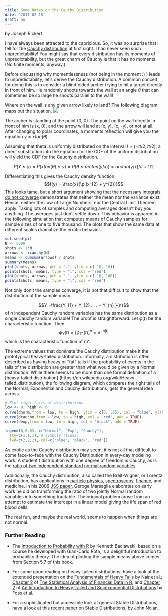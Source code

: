 ```yaml
---
title: Some Notes on the Cauchy Distribution
date: '2017-02-15'
draft: no
---
```


by Joseph Rickert

I have always been attracted to the capricious. So, it was no surprise that I fell for the [Cauchy distribution](https://en.wikipedia.org/wiki/Cauchy_distribution) at first sight. I had never seen such unpredictability! You might say that every distribution has its moments of unpredictability, but the great charm of Cauchy is that it has no moments. (No finite moments, anyway.)

Before discussing why momentlessness (not being in the moment :) ) leads to unpredictability, let's derive the Cauchy distribution. A common conceit for doing this is to consider a blindfolded archer trying to hit a target directly in front of him. He randomly shoots towards the wall at an angle $\theta$ that can sometimes be so large he shoots parallel to the wall!

Where on the wall is any given arrow likely to land? The following diagram maps out the situation. 
![](/2017-02-15-some-notes-on-the-cauchy-distribution/Archer.png) 

The archer is standing at the point (0, 0). The point on the wall directly in front of him is (x, 0), and the arrow will land at (x, y), (x, -y), or not at all. After changing to polar coordinates, a moments reflection will give you the equation $y = xtan(\theta)$. 

Assuming that theta is uniformly distributed on the interval $I = (- \pi/2, \pi/2)$, a direct substitution into the equation for the CDF of the uniform distribution will yield the CDF for the Cauchy distribution. 

$$P(Y \leq y) = P(xtan(\theta) \leq y) = P(\theta \leq arctan(y/x)) = arctan(y/x) / \pi + 1/2$$

Differentiating this gives the Cauchy density function: 
$$f(y) = \frac{x}{\pi(x^{2} + y^{2})}$$
This looks tame, but a short argument showing that the [necessary integrals do not converge](https://www.youtube.com/watch?v=Q7n7EPacAu8) demonstrates that neither the mean nor the variance exist. Hence, neither the Law of Large Numbers, nor the Central Limit Theorem apply. Taking lots of samples and computing averages doesn't buy you anything. The averages just don't settle down. This behavior is apparent in the following simulation that computes means of Cauchy samples for sample sizes of one to five thousand. The plots that show the same data at different scales dramatize the erratic behavior.   

```r
set.seed(pi)
N <- 5000
shots <- 1:N
arrows <- rcauchy(N)
means <- cumsum(arrows) / shots
summary(means)
plot(shots, arrows, pch = ".", ylim = c(-10, 10))
points(shots, means, type = "l", col = "red")
plot(shots, arrows, pch = ".", ylim = c(-10, 100))
points(shots, means, type = "l", col = "red")


```  

Not only don't the samples converge, it is not that difficult to show that the distribution of the sample mean:

$$Y =\frac{Y_{1} + Y_{2} . . . + Y_{n} }{n}$$
of n independent Cauchy random variables has the same distribution as a single Cauchy random variable! The proof is straightforward. Let $\phi(t)$ be the characteristic function. Then  
$$ \phi_{Y}(t) = [\phi_{Y1}(t)]^n= e^{-n|t|}$$
which is the characteristic function of nY.

The extreme values that dominate the Cauchy distribution make it the prototypical heavy-tailed distribution. Informally, a distribution is often described as having heavy or "fat" tails if the probability of events in the tails of the distribution are greater than what would be given by a Normal distribution. While there seems to be more than one formal definition of a [heavy-tailed distribution] (https://en.wikipedia.org/wiki/Heavy-tailed_distribution), the following diagram, which compares the right tails of the Normal, Exponential and Cauchy distributions, gets the general idea across.
```r
# Plot right tails of distributions
low <- 0; high <- 6
curve(dnorm,from = low, to = high, ylim = c(0, .05), col = "blue", ylab = " ", add = FALSE) 
curve(dcauchy,from = low, to = high, col = "red", add = TRUE) 
curve(dexp,from = low, to = high, col = "black", add = TRUE) 

legend(0,0.03, c("Normal", "Exp", "Cauchy"), 
  lty=c(1,1,1), # symbols (lines)
  lwd=c(2,2,2), col=c("blue", "black", "red"))
```

As exotic as the Cauchy distribution may seem, it is not all that difficult to come face-to-face with the Cauchy Distribution in every-day modeling work. A student t distribution with one degree of freedom is Cauchy, as is the [ratio of two independent standard normal random variables](http://www.math.wm.edu/~leemis/chart/UDR/PDFs/StandardnormalStandardcauchy.pdf).

Additionally, the Cauchy distribution, also called the Breit-Wigner, or Lorentz distribution, has applications in [particle physics](http://www.hep.phy.cam.ac.uk/~thomson/lectures/partIIIparticles/Handout14_2009.pdf), [spectroscopy](https://en.wikipedia.org/wiki/Spectral_line_shape#Line_shape_functions), [finance](http://www.scienpress.com/Upload/TMA/Vol%201_1_7.pdf), and medicine. In his 2006 [JSS paper](file:///Users/JBRickert/Downloads/v16i04.pdf), Geroge Marsaglia elaborates on early work he did on transforming the ratio of two jointly Normal random variables into something tractable. The original problem arose from an attempt to estimate the intercept in a linear model giving the life span of red blood cells.

The real fun, and maybe the real world, seems to happen when things are not normal.

### Further Reading

* The [Introduction to Probability with R](https://www.crcpress.com/Introduction-to-Probability-with-R/Baclawski/p/book/9781420065213) by Kenneth Baclawski, based on a course he developed with Gian-Carlo Rota, is a delightful introduction to probability theory. The idea of plotting the sample means above comes from Section 5.7 of this book.

* For some good reading on heavy-tailed distributions, have a look at the extended presentation on the [Fundamentals of Heavy Tails](http://users.cms.caltech.edu/~adamw/papers/2013-SIGMETRICS-heavytails.pdf) by Nair et al.; [Chapter 2](http://www.springer.com/cda/content/document/cda_downloaddocument/9781461487876-c1.pdf?SGWID=0-0-45-1443310-p175370772) of [The Statistical Analysis of Financial Data in R](http://www.springer.com/us/book/9781461487876); and [Chapter 2](http://www.springer.com/cda/content/document/cda_downloaddocument/9781461471004-c1.pdf?SGWID=0-0-45-1395304-p175250259) of [An Introduction to Heavy-Tailed and Sucexponential Distributions](http://www.springer.com/us/book/9781461471004#otherversion=9781489988324) by Foss et al.

* For a sophisticated but accessible look at general Stable Distributions, have a look at this [recent paper](https://en.wikipedia.org/wiki/Heavy-tailed_distribution) on Stable Distributions, by John Nolan. 
